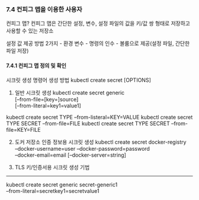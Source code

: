 ### 7.4 컨피그 맵을 이용한 사용자

컨피그 맵?
컨피그 맵은 간단한 설정, 변수, 설정 파일의 값을 
키/값 쌍 형태로 저장하고 사용할 수 있는 저장소

설정 값 제공 방법 2가지
- 환경 변수
- 명령의 인수
- 볼륨으로 제공(설정 파일, 간단한 파일 저장)

#### 7.4.1 컨피그 맵 정의 및 확인

시크릿 생성 명령어 생성 방법
kubectl create secret <TYPE> <NAME> [OPTIONS]

(1) 일반 시크릿 생성
kubectl create secret generic <NAME> \
[--from-file=[key=]source] \
[--from-literal=key1=value1]

kubectl create secret TYPE --from-listeral=KEY=VALUE
kubectl create secret TYPE SECRET --from-file=FILE
kubectl create secret TYPE SECRET --from-file=KEY=FILE

(2) 도커 저장소 인증 정보용 시크릿 생성
kubectl create secret docker-registry <NAME> \
--docker-username=user --docker-password=password \
--docker-email=email [--docker-server=string]

(3) TLS 키/인증서용 시크릿 생성 기법

---
kubectl create secret generic secret-generic1 \
--from-literal=secretkey1=secretvalue1


